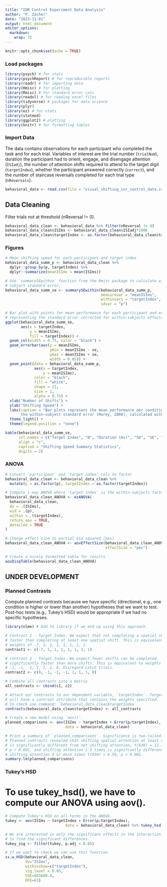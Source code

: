 ```yaml
---
title: "IOR Control Experiment Data Analysis" 
author: "P. Zacher" 
date: "2023-11-01" 
output: html_document 
editor_options: 
  markdown: 
    wrap: 72
---
```

```r
knitr::opts_chunk$set(echo = TRUE)
```

### Load packages
```r
library(psych) # for stats
library(psychReport) # for reproducible reports
library(readr) # for importing data
library(Hmisc) # for plotting
library(Rmisc) # for standard error calc
library(readxl) # for reading excel files
library(tidyverse) # packages for data science
library(plyr)
library(ez) # for stats
library(statmod)
library(ggplot2) # plotting
library(knitr) # for formatting tables
```

### Import Data 
The data contains observations for each participant who completed the task and
for each trial. Variables of interest are the trial number (`trialNum`),
duration the participant had to orient, engage, and disengage attention
(`ISIadj`), the number of attention shifts required to attend to the target
digit (`targetIndex`), whether the participant answered correctly (`correct`),
and the number of staircase reversals completed for each trial type
(`nReversals`).
```r
behavioral_data <- read.csv(file = "visual_shifting_ior_control_data.csv")
```

## Data Cleaning
Filter trials not at threshold (nReversal != 0). 
```r
behavioral_data_clean <- behavioral_data %>% filter(nReversal != 0)
behavioral_data_clean$ISIms <- behavioral_data_clean$ISIadj*1000
behavioral_data_clean$targetIndex <- as.factor(behavioral_data_clean$targetIndex)
```

### Figures
```r
# Mean shifting speed for each participant and target index
behavioral_data_summ_p <- behavioral_data_clean %>%
  dplyr::group_by(p, targetIndex) %>%
  dplyr::summarize(meanISIms = mean(ISIms))

# Use `summarySEwithin` function from the Rmisc package to calculate within-
# subject standard error.
behavioral_data_summ_se <- summarySEwithin(behavioral_data_summ_p,
                                           measurevar = "meanISIms",
                                           withinvars = "targetIndex",
                                           idvar = "p")

# Bar plot with points for mean performance for each participant and error bars
# representing the standard error corrected for within-subjects effects.
ggplot(behavioral_data_summ_se,
       aes(x = targetIndex,
           y = meanISIms,
           fill = targetIndex)) +
  geom_col(width = 0.75, color = "black") + 
  geom_errorbar(aes(y = meanISIms, 
                    ymin = meanISIms - se,
                    ymax = meanISIms + se,
                    width = 0.05)) +
  geom_point(data = behavioral_data_summ_p, 
             aes(x = targetIndex,
                 y = meanISIms),
             color = "black", 
             fill = "white", 
             shape = 21, 
             size = 1, 
             alpha = 0.75) + 
  xlab("Number of Shifts") + 
  ylab("Shifting Speed") + 
  labs(caption = "Bar plots represent the mean performance per condition. Points represent participant means, error bars represent 
       the within-subject standard error (Morey, 2008), calculated with the Rmisc package (Hope, 2013).") +
  theme_light() +
  theme(legend.position = "none")

kable(behavioral_data_summ_se,
      col.names = c("Target Index", "N", "Duration (ms)", "SD", "SE", "CI"), 
      align = "c", 
      caption = "Shifting Speed Summary Statistics",
      digits = 2)

```

### ANOVA
```r
# Convert `participant` and `target index` cols to factor
behavioral_data_clean <- behavioral_data_clean %>%
  mutate(p = as.factor(p), targetIndex = as.factor(targetIndex))

# Compute 1-way ANOVA where `target index` is the within-subjects factor
behavioral_data_clean_ANOVA <- ezANOVA(
  behavioral_data_clean,
  dv = .(ISIms),
  wid = .(p),
  within = .(targetIndex),
  return_aov = TRUE,
  detailed = TRUE
)

# Change effect size to partial eta squared (pes)
behavioral_data_clean_ANOVA <- aovEffectSize(behavioral_data_clean_ANOVA, 
                                             effectSize = "pes")

# Create a nicely formatted table for results
aovDispTable(behavioral_data_clean_ANOVA)

```

## UNDER DEVELOPMENT
### Planned Contrasts
Compute planned contrasts because we have specific (directional, e.g., one 
condition is higher or lower than another) hypotheses that we want to 
test. Post-hoc tests (e.g., Tukey's HSD) would be appropriate if we had no
specific hypotheses.
```r
library(nlme) # Add to library if we end up using this approach.

# Contrast 1 - Target Index. We expect that not completing a spatial shift is
# faster than completing at least one spatial shift. This is equivalent to
# weights of -7, 1, 1, 1, 1, 1, 1, 1.
contrast1 <- c(-7, 1, 1, 1, 1, 1, 1, 1)

# Contrast 2 - Target Index. We expect fewer shifts can be completed
# significantly faster than more shifts. This is equivalent to weights of 0, 
# -1, -1, -1, 1, 1, 1, 0. Disregard catch trials.
contrast2 <- c(0, -1, -1, -1, 1, 1, 1, 0)

# Combine all contrasts into a matrix
all_contrasts <- cbind(c1, c2)

# Attach our contrasts to our dependent variable, `targetIndex`. Target index 
# will have a contrast attribute that contains the weights specified.
# To check use command: `behavioral_data_clean$targetIndex`
contrasts(behavioral_data_clean$targetIndex) <- all_contrasts

# Create a new model using `aov()`. 
planned_comparisons <- aov(ISIms ~ targetIndex + Error(p/targetIndex), 
                           data = behavioral_data_clean)

# Print a summary of `planned_comparisons`. Significance is two-tailed.
# Planned contrasts revealed that shifting spatial attention at least one time
# is significantly different from not shifting attention, t(630) = 12.15,
# p < 0.001, and shifting attention 1-3 times is signifcantly different than
# shifting attention 4 or more times t(630) = 8.59, p < 0.001.
summary.lm(planned_comparisons)
```

### Tukey's HSD
# To use tukey_hsd(), we have to compute our ANOVA using aov().
```r
# Compute Tukey's HSD on all terms in the ANOVA.
tukey <- aov(ISIms ~ targetIndex + Error(p/targetIndex), 
                           data = behavioral_data_clean) %>% tukey_hsd()

# We are interested in only the significant effects in the interaction. Filter
# to find the significant differences.
tukey_sig <- filter(tukey, p.adj < 0.05)

# If we want to check we can use this function.
ss.w_HSD(behavioral_data_clean, 
         dv="ISIms",
         withinshow=c("targetIndex"), 
         sig_level = 0.05, 
         SSE=461609.8, 
         DFE=63)
```
